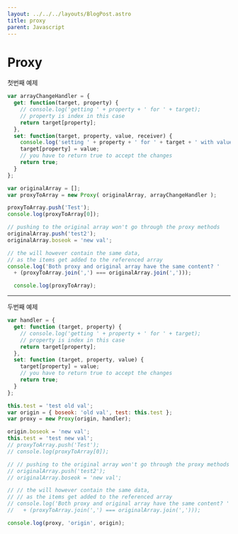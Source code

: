 ```yaml
---
layout: ../../../layouts/BlogPost.astro
title: proxy
parent: Javascript
---
```

# Proxy

첫번째 예제

```js
var arrayChangeHandler = {
  get: function(target, property) {
    // console.log('getting ' + property + ' for ' + target);
    // property is index in this case
    return target[property];
  },
  set: function(target, property, value, receiver) {
    console.log('setting ' + property + ' for ' + target + ' with value ' + value);
    target[property] = value;
    // you have to return true to accept the changes
    return true;
  }
};

var originalArray = [];
var proxyToArray = new Proxy( originalArray, arrayChangeHandler );

proxyToArray.push('Test');
console.log(proxyToArray[0]);

// pushing to the original array won't go through the proxy methods
originalArray.push('test2');
originalArray.boseok = 'new val';

// the will however contain the same data, 
// as the items get added to the referenced array
console.log('Both proxy and original array have the same content? ' 
  + (proxyToArray.join(',') === originalArray.join(',')));

  console.log(proxyToArray);
```

-----------------

두번째 예제

```js
var handler = {
  get: function (target, property) {
    // console.log('getting ' + property + ' for ' + target);
    // property is index in this case
    return target[property];
  },
  set: function (target, property, value) {
    target[property] = value;
    // you have to return true to accept the changes
    return true;
  }
};

this.test = 'test old val';
var origin = { boseok: 'old val', test: this.test };
var proxy = new Proxy(origin, handler);

origin.boseok = 'new val';
this.test = 'test new val';
// proxyToArray.push('Test');
// console.log(proxyToArray[0]);

// // pushing to the original array won't go through the proxy methods
// originalArray.push('test2');
// originalArray.boseok = 'new val';

// // the will however contain the same data, 
// // as the items get added to the referenced array
// console.log('Both proxy and original array have the same content? ' 
//   + (proxyToArray.join(',') === originalArray.join(',')));

console.log(proxy, 'origin', origin);
```

